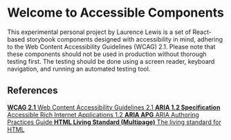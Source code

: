 
<Meta title="AccessibleComponents/Introduction" />

<style>
  {`
    /* Add the same style rules as provided in the example */
  `}
</style>

# Welcome to Accessible Components

This experimental personal project by Laurence Lewis is a set of React-based storybook components designed with accessibility in mind, adhering to the Web Content Accessibility Guidelines (WCAG) 2.1. Please note that these components should not be used in production without thorough testing first. The testing should be done using a screen reader, keyboard navigation, and running an automated testing tool.

<h2 className="subheading">References</h2>
<div className="link-list">
  <a className="link-item" href="https://www.w3.org/TR/WCAG21/" target="_blank">
    <span>
      <strong>WCAG 2.1</strong>
      Web Content Accessibility Guidelines 2.1
    </span>
  </a>
  <a className="link-item" href="https://www.w3.org/TR/wai-aria-1.2/" target="_blank">
    <span>
      <strong>ARIA 1.2 Specification</strong>
      Accessible Rich Internet Applications 1.2
    </span>
  </a>
  <a className="link-item" href="https://www.w3.org/TR/wai-aria-practices-1.2/" target="_blank">
    <span>
      <strong>ARIA APG</strong>
      ARIA Authoring Practices Guide
    </span>
  </a>
  <a className="link-item" href="https://html.spec.whatwg.org/multipage/" target="_blank">
    <span>
      <strong>HTML Living Standard (Multipage)</strong>
      The living standard for HTML
    </span>
  </a>
</div>
